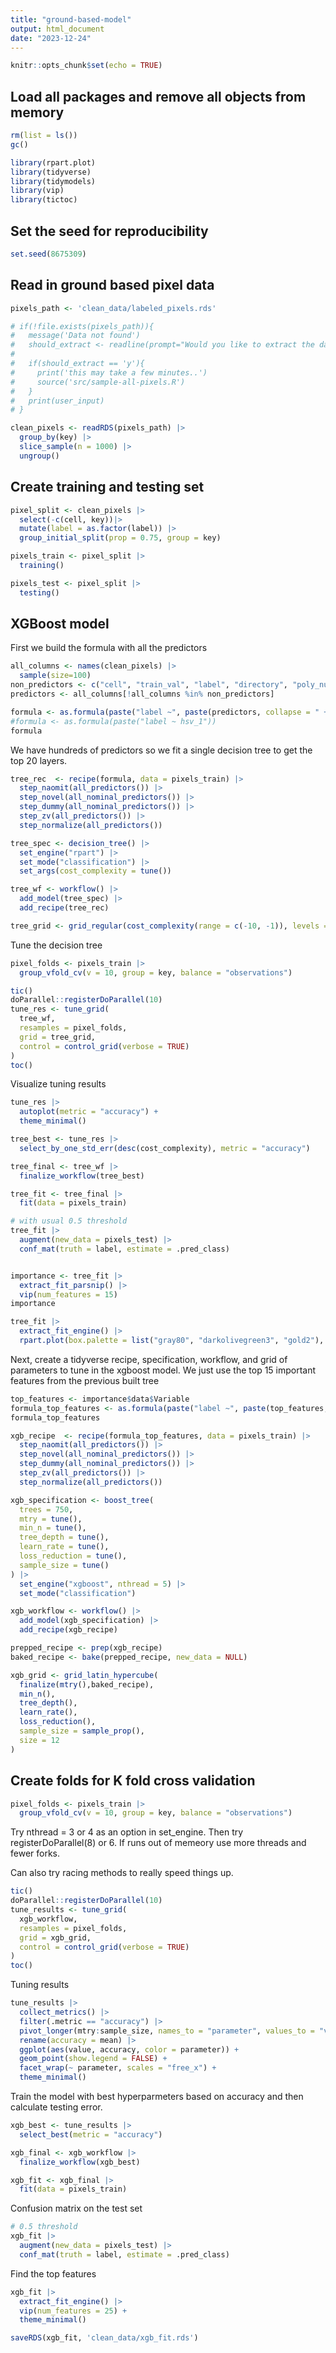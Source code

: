 ```yaml
---
title: "ground-based-model"
output: html_document
date: "2023-12-24"
---
```


```r
knitr::opts_chunk$set(echo = TRUE)
```


## Load all packages and remove all objects from memory

```r
rm(list = ls())
gc()
```

```r
library(rpart.plot)
library(tidyverse)
library(tidymodels)
library(vip)
library(tictoc)
```


## Set the seed for reproducibility

```r
set.seed(8675309)
```


## Read in ground based pixel data

```r
pixels_path <- 'clean_data/labeled_pixels.rds'

# if(!file.exists(pixels_path)){
#   message('Data not found')
#   should_extract <- readline(prompt="Would you like to extract the data? (y/n) :")
#   
#   if(should_extract == 'y'){
#     print('this may take a few minutes..')
#     source('src/sample-all-pixels.R')
#   }
#   print(user_input)
# }

clean_pixels <- readRDS(pixels_path) |>
  group_by(key) |>
  slice_sample(n = 1000) |>
  ungroup()
```



## Create training and testing set

```r
pixel_split <- clean_pixels |>
  select(-c(cell, key))|>
  mutate(label = as.factor(label)) |>
  group_initial_split(prop = 0.75, group = key)

pixels_train <- pixel_split |>
  training()

pixels_test <- pixel_split |>
  testing()
```



## XGBoost model

First we build the formula with all the predictors

```r
all_columns <- names(clean_pixels) |>
  sample(size=100)
non_predictors <- c("cell", "train_val", "label", "directory", "poly_num", "key", "label","")
predictors <- all_columns[!all_columns %in% non_predictors]

formula <- as.formula(paste("label ~", paste(predictors, collapse = " + ")))
#formula <- as.formula(paste("label ~ hsv_1"))
formula
```

We have hundreds of predictors so we fit a single decision tree to get the top 20 layers.

```r
tree_rec  <- recipe(formula, data = pixels_train) |>
  step_naomit(all_predictors()) |>
  step_novel(all_nominal_predictors()) |>
  step_dummy(all_nominal_predictors()) |>
  step_zv(all_predictors()) |>
  step_normalize(all_predictors())

tree_spec <- decision_tree() |>
  set_engine("rpart") |>
  set_mode("classification") |>
  set_args(cost_complexity = tune())

tree_wf <- workflow() |>
  add_model(tree_spec) |>
  add_recipe(tree_rec)

tree_grid <- grid_regular(cost_complexity(range = c(-10, -1)), levels = 20)
```


Tune the decision tree

```r
pixel_folds <- pixels_train |>
  group_vfold_cv(v = 10, group = key, balance = "observations")

tic()
doParallel::registerDoParallel(10)
tune_res <- tune_grid(
  tree_wf,
  resamples = pixel_folds,
  grid = tree_grid,
  control = control_grid(verbose = TRUE)
)
toc()
```

Visualize tuning results

```r
tune_res |>
  autoplot(metric = "accuracy") +
  theme_minimal()
```


```r
tree_best <- tune_res |>
  select_by_one_std_err(desc(cost_complexity), metric = "accuracy")

tree_final <- tree_wf |>
  finalize_workflow(tree_best)

tree_fit <- tree_final |>
  fit(data = pixels_train)

# with usual 0.5 threshold
tree_fit |>
  augment(new_data = pixels_test) |>
  conf_mat(truth = label, estimate = .pred_class)


importance <- tree_fit |>
  extract_fit_parsnip() |>
  vip(num_features = 15)
importance
```


```r
tree_fit |>
  extract_fit_engine() |>
  rpart.plot(box.palette = list("gray80", "darkolivegreen3", "gold2"), tweak = 0.5)
```


Next, create a tidyverse recipe, specification, workflow, and grid of parameters to tune in the xgboost model. We just use the top 15 important features from the previous built tree

```r
top_features <- importance$data$Variable
formula_top_features <- as.formula(paste("label ~", paste(top_features, collapse = " + ")))
formula_top_features
```

```r
xgb_recipe  <- recipe(formula_top_features, data = pixels_train) |>
  step_naomit(all_predictors()) |>
  step_novel(all_nominal_predictors()) |>
  step_dummy(all_nominal_predictors()) |>
  step_zv(all_predictors()) |>
  step_normalize(all_predictors())

xgb_specification <- boost_tree(
  trees = 750,
  mtry = tune(),
  min_n = tune(),
  tree_depth = tune(),
  learn_rate = tune(),
  loss_reduction = tune(),
  sample_size = tune()
) |>
  set_engine("xgboost", nthread = 5) |>
  set_mode("classification")

xgb_workflow <- workflow() |>
  add_model(xgb_specification) |>
  add_recipe(xgb_recipe)

prepped_recipe <- prep(xgb_recipe)
baked_recipe <- bake(prepped_recipe, new_data = NULL)

xgb_grid <- grid_latin_hypercube(
  finalize(mtry(),baked_recipe),
  min_n(),
  tree_depth(),
  learn_rate(),
  loss_reduction(),
  sample_size = sample_prop(),
  size = 12
)
```


## Create folds for K fold cross validation

```r
pixel_folds <- pixels_train |>
  group_vfold_cv(v = 10, group = key, balance = "observations")
```


Try nthread = 3 or 4 as an option in set_engine. Then try registerDoParallel(8) or 6. If runs out of memeory use more threads and fewer forks.

Can also try racing methods to really speed things up.

```r
tic()
doParallel::registerDoParallel(10)
tune_results <- tune_grid(
  xgb_workflow,
  resamples = pixel_folds,
  grid = xgb_grid,
  control = control_grid(verbose = TRUE)
)
toc()
```


Tuning results

```r
tune_results |>
  collect_metrics() |>
  filter(.metric == "accuracy") |>
  pivot_longer(mtry:sample_size, names_to = "parameter", values_to = "value") |>
  rename(accuracy = mean) |>
  ggplot(aes(value, accuracy, color = parameter)) +
  geom_point(show.legend = FALSE) +
  facet_wrap(~ parameter, scales = "free_x") +
  theme_minimal()
```


Train the model with best hyperparmeters based on accuracy and then calculate testing error.

```r
xgb_best <- tune_results |>
  select_best(metric = "accuracy")

xgb_final <- xgb_workflow |>
  finalize_workflow(xgb_best)

xgb_fit <- xgb_final |>
  fit(data = pixels_train)
```


Confusion matrix on the test set 

```r
# 0.5 threshold
xgb_fit |>
  augment(new_data = pixels_test) |>
  conf_mat(truth = label, estimate = .pred_class)
```


Find the top features

```r
xgb_fit |>
  extract_fit_engine() |>
  vip(num_features = 25) +
  theme_minimal()
```


```r
saveRDS(xgb_fit, 'clean_data/xgb_fit.rds')
```

